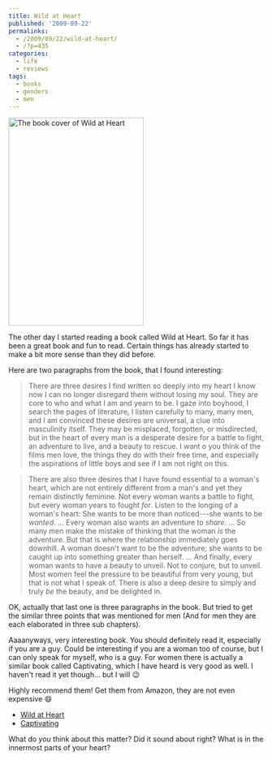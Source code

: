---
title: Wild at Heart
published: '2009-09-22'
permalinks:
  - /2009/09/22/wild-at-heart/
  - /?p=435
categories:
  - life
  - reviews
tags:
  - books
  - genders
  - men
---

<img
  src="http://upload.wikimedia.org/wikipedia/en/4/47/Wild_at_Heart.jpg"
  alt="The book cover of Wild at Heart"
  title="The book cover of Wild at Heart"
  width="266"
  height="410"
  className="alignright"
/>

The other day I started reading a book called Wild at Heart. So far it has been a great book and fun to read. Certain things has already started to make a bit more sense than they did before.

Here are two paragraphs from the book, that I found interesting:

> There are three desires I find written so deeply into my heart I know now I can no longer disregard them without losing my soul. They are core to who and what I am and yearn to be. I gaze into boyhood, I search the pages of literature, I listen carefully to many, many men, and I am convinced these desires are universal, a clue into masculinity itself. They may be misplaced, forgotten, or misdirected, but in the heart of every man is a desperate desire for a battle to fight, an adventure to live, and a beauty to rescue. I want o you think of the films men love, the things they do with their free time, and especially the aspirations of little boys and see if I am not right on this.

> There are also three desires that I have found essential to a woman's heart, which are not entirely different from a man's and yet they remain distinctly feminine. Not every woman wants a battle to fight, but every woman years to fought _for_. Listen to the longing of a woman's heart: She wants to be more than noticed---she wants to be _wanted_. ... Every woman also wants an adventure to _share_. ... So many men make the mistake of thinking that the woman _is_ the adventure. But that is where the relationship immediately goes downhill. A woman doesn't want to be the adventure; she wants to be caught up into something greater than herself. ... And finally, every woman wants to have a beauty to unveil. Not to conjure, but to unveil. Most women feel the pressure to be beautiful from very young, but that is not what I speak of. There is also a deep desire to simply and truly _be_ the beauty, and be delighted in.

OK, actually that last one is three paragraphs in the book. But tried to get the similar three points that was mentioned for men (And for men they are each elaborated in three sub chapters).

Aaaanyways, very interesting book. You should definitely read it, especially if you are a guy. Could be interesting if you are a woman too of course, but I can only speak for myself, who is a guy. For women there is actually a similar book called Captivating, which I have heard is very good as well. I haven't read it yet though... but I will 😉

Highly recommend them! Get them from Amazon, they are not even expensive 😄

- [Wild at Heart](http://amzn.to/aCAHKD)
- [Captivating](http://amzn.to/bsNpvI)

What do _you_ think about this matter? Did it sound about right? What is in the innermost parts of your heart?
